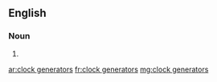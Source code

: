 ==English==

===Noun===
{{head|en|plural|head=[[clock]] [[generators]]}}

# {{plural of|clock generator|lang=en|nocat=1}}

[[ar:clock generators]]
[[fr:clock generators]]
[[mg:clock generators]]